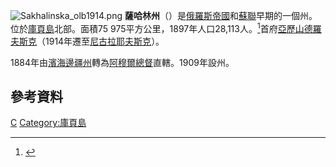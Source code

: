 [[File:Sakhalinska_olb1914.png|right]]
'''薩哈林州'''（{{lang|ru|Сахалинская губе́рния}}）是[[俄羅斯帝國|俄羅斯帝國]]和[[蘇聯|蘇聯]]早期的一個州。位於[[庫頁島|庫頁島]]北部。面積75 975平方公里，1897年人口28,113人。<ref>{{Cite web |url=http://demoscope.ru/weekly/ssp/rus_lan_97.php?reg=113 |title=Первая всеобщая перепись населения Российской Империи 1897 г. |accessdate=2008-08-06 |archive-date=2009-06-17 |archive-url=https://web.archive.org/web/20090617150838/http://demoscope.ru/weekly/ssp/rus_lan_97.php?reg=113 |dead-url=no }}</ref>首府[[亞歷山德羅夫斯克_(薩哈林州)|亞歷山德羅夫斯克]]（1914年遷至[[庙街_(俄罗斯)|尼古拉耶夫斯克]]）。

1884年由[[濱海邊疆州|濱海邊疆州]]轉為[[阿穆爾總督|阿穆爾總督]]直轄。1909年設州。

==參考資料==
<div class="references-small">
<references />
</div>
{{ImpRussia}}
[[Category:俄羅斯帝國行政區劃|С]]
[[Category:庫頁島|Category:庫頁島]]